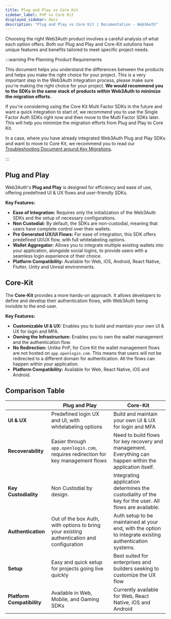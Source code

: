 ```yaml
---
title: Plug and Play vs Core Kit
sidebar_label: PnP vs Core Kit
displayed_sidebar: docs
description: "Plug and Play vs Core Kit | Documentation - Web3Auth"
---
```



Choosing the right Web3Auth product involves a careful analysis of what each option offers. Both our Plug and Play and Core-Kit solutions have unique
features and benefits tailored to meet specific project needs.

:::warning Pre Planning Product Requirements

This document helps you understand the differences between the products and helps you make the right choice for your project. This is a very important
step in the Web3Auth Integration process, please make sure you're making the right choice for your project. **We would recommend you to the SDKs in
the same stack of products within Web3Auth to minimize the migration efforts.**

If you're considering using the Core Kit Multi Factor SDKs in the future and want a quick integration to start of, we recommend you to use the Single
Factor Auth SDKs right now and then move to the Multi Factor SDKs later. This will help you minimize the migration efforts from Plug and Play to Core
Kit.

In a case, where you have already integrated Web3Auth Plug and Play SDKs and want to move to Core Kit, we recommend you to read our
[Troubleshooting Document around Key Migrations](/troubleshooting/different-private-key#migrating-between-sdks).

:::

## Plug and Play

Web3Auth's **Plug and Play** is designed for efficiency and ease of use, offering predefined UI & UX flows and user-friendly SDKs.

**Key Features:**

- **Ease of Integration:** Requires only the initialization of the Web3Auth SDKs and the setup of necessary configurations.
- **Non Custodial:** By default, the SDKs are non-custodial, meaning that users have complete control over their wallets.
- **Pre Generated UX/UI Flows:** For ease of integration, this SDK offers predefined UI/UX flow, with full whitelabeling options.
- **Wallet Aggregator:** Allows you to integrate multiple existing wallets into your application, alongside social logins, to provide users with a
  seamless login experience of their choice.
- **Platform Compatibility:** Available for Web, iOS, Android, React Native, Flutter, Unity and Unreal environments.

## Core-Kit

The **Core-Kit** provides a more hands-on approach. It allows developers to define and develop their authentication flows, with Web3Auth being
invisible to the end-user.

**Key Features:**

- **Customizable UI & UX:** Enables you to build and maintain your own UI & UX for login and MFA.
- **Owning the Infrastructure:** Enables you to own the wallet management and the authentication flow.
- **No Redirection:** Unlike PnP, for Core Kit the wallet management flows are not hosted on `app.openlogin.com`. This means that users will not be
  redirected to a different domain for authentication. All the flows can happen within your application.
- **Platform Compatibility:** Available for Web, React Native, iOS and Android.

## Comparison Table

|                            | Plug and Play                                                                             | Core-Kit                                                                                                  |
| -------------------------- | ----------------------------------------------------------------------------------------- | --------------------------------------------------------------------------------------------------------- |
| **UI & UX**                | Predefined login UX and UI, with whitelabeling options                                    | Build and maintain your own UI & UX for login and MFA                                                     |
| **Recoverability**         | Easier through `app.openlogin.com`, requires redirection for key management flows         | Need to build flows for key recovery and management. Everything can happen within the application itself. |
| **Key Custodiality**       | Non Custodial by design.                                                                  | Integrating application determines the custodiality of the key for the user. All flows are available.     |
| **Authentication**         | Out of the box Auth, with options to bring your existing authentication and configuration | Auth setup to be maintained at your end, with the option to integrate existing authentication systems.    |
| **Setup**                  | Easy and quick setup for projects going live quickly                                      | Best suited for enterprises and builders seeking to customize the UX flow                                 |
| **Platform Compatibility** | Available in Web, Mobile, and Gaming SDKs                                                 | Currently available for Web, React Native, iOS and Android                                                |

<SDKReferenceCards />
